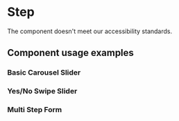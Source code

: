 
<Meta of={Stories} />

# Step

<Status variant="in-review">
  The component doesn't meet our accessibility standards.
</Status>

<Props />

## Component usage examples

### Basic Carousel Slider

<Story of={Stories.Slider} />

### Yes/No Swipe Slider

<Story of={Stories.Swiper} />

### Multi Step Form

<Story of={Stories.Form} />
